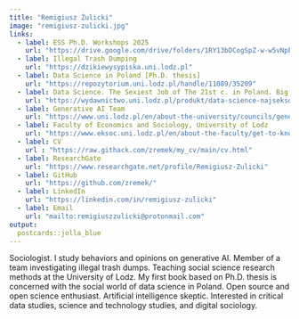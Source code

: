 ```yaml
---
title: "Remigiusz Żulicki"
image: "remigiusz-zulicki.jpg"
links:
  - label: ESS Ph.D. Workshops 2025
    url: "https://drive.google.com/drive/folders/1RY13bDCogSpZ-w-w5vNpFyuhIB-jVuv3?usp=sharing"
  - label: Illegal Trash Dumping
    url: "https://dzikiewysypiska.uni.lodz.pl"
  - label: Data Science in Poland [Ph.D. thesis]
    url: "https://repozytorium.uni.lodz.pl/handle/11089/35209" 
  - label: Data Science. The Sexiest Job of The 21st c. in Poland. Big data, AI and Power Point [book]
    url: "https://wydawnictwo.uni.lodz.pl/produkt/data-science-najseksowniejszy-zawod-xxi-wieku-w-polsce/" 
  - label: Generative AI Team
    url: "https://www.uni.lodz.pl/en/about-the-university/councils/generative-ai-team-at-the-university-of-lodz"
  - label: Faculty of Economics and Sociology, University of Lodz
    url: "https://www.eksoc.uni.lodz.pl/en/about-the-faculty/get-to-know-eksoc"
  - label: CV
    url : "https://raw.githack.com/zremek/my_cv/main/cv.html"
  - label: ResearchGate
    url: "https://www.researchgate.net/profile/Remigiusz-Zulicki"
  - label: GitHub
    url: "https://github.com/zremek/"
  - label: LinkedIn
    url: "https://linkedin.com/in/remigiusz-zulicki"
  - label: Email
    url: "mailto:remigiuszzulicki@protonmail.com"
output:
  postcards::jolla_blue
---
```

 
Sociologist. I study behaviors and opinions on generative AI. Member of a team investigating illegal trash dumps. Teaching social science research methods at the University of Lodz. My first book based on Ph.D. thesis is concerned with the social world of data science in Poland. Open source and open science enthusiast. Artificial intelligence skeptic. Interested in critical data studies, science and technology studies, and digital sociology.  
